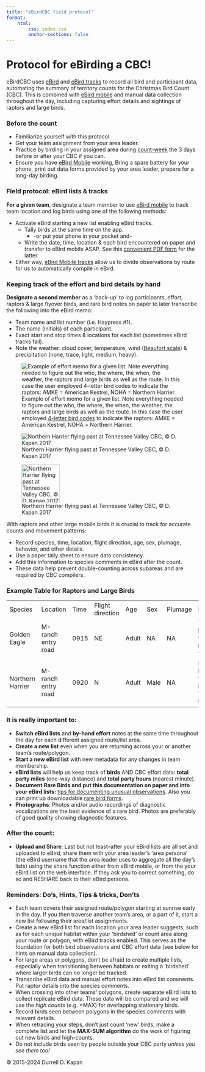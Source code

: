 ```yaml
---
title: "eBirdCBC field protocol"
format: 
    html:
        css: index.css
        anchor-sections: false
---
```


<!-- Before the count, Field protocol, After the count, Reminders: Do's-Don'ts, Hints, Tips & tricks -->

# Protocol for eBirding a CBC!

eBirdCBC uses [eBird](https://ebird.org/home) and [eBird tracks](https://ebird.org/news/ebird-ios-automatic-tracks-available/) to record all bird and participant data, automating the summary of territory counts for the Christmas Bird Count (CBC). This is combined with [eBird mobile](https://ebird.org/about/ebird-mobile/) and manual data collection throughout the day, including capturing effort details and sightings of raptors and large birds.

### Before the count

-   Familiarize yourself with this protocol.
-   Get your team assignment from your area leader.
-   Practice by birding in your assigned area during [count-week](https://www.audubon.org/conservation/science/christmas-bird-count/christmas-bird-count-compiler-resources#:~:text=Count%20week%20is%20defined%20as,Dec%2014%2DJan%205) the 3 days before or after your CBC if you can.
-   Ensure you have [eBird Mobile](https://ebird.org/about/ebird-mobile/) working, Bring a spare battery for your phone, print out data forms provided by your area leader, prepare for a long-day birding.

### Field protocol: eBird lists & tracks

**For a given team**, designate a team member to use [eBird mobile](https://ebird.org/about/ebird-mobile/) to track team location and log birds using one of the following methods:

-   Activate eBird starting a new list enabling eBird tracks.
    -   Tally birds at the same time on the app.
        -   -or put your phone in your pocket and-
    -   Write the date, time, location & each bird encountered on paper and transfer to eBird mobile ASAP. See this [convenient PDF form](input/eBird_CBC_2024_to_print.pdf) for the latter.
-   Either way, [eBird Mobile tracks](https://ebird.org/news/ebird-ios-automatic-tracks-available/) allow us to divide observations by route for us to automatically compile in eBird.

### Keeping track of the effort and bird details by hand

**Designate a second member** as a 'back-up' to log participants, effort, raptors & large flyover birds, and rare bird notes on paper to later transcribe the following into the eBird memo:

-   Team name and list number (i.e. Haypress #1).
-   The name (initials) of each participant. 
-   Exact start and stop times & locations for each list (sometimes eBird tracks fail).
-   Note the weather: cloud cover, temperature, wind ([Beaufort scale](https://www.weather.gov/mfl/beaufort)) & precipitation (none, trace, light, medium, heavy).

![Example of effort memo for a given list. Note everything needed to figure out the who, the where, the when, the weather, the raptors and large birds as well as the route. In this case the user employed [4-letter bird codes](https://www.birdpop.org/docs/misc/Alpha_codes_eng.pdf) to indicate the raptors: AMKE = American Kestrel, NOHA = Northern Harrier.](images/effortmemo.jpg)

![Northern Harrier flying past at Tennessee Valley CBC, © D. Kapan 2017](images/_esc6382.jpeg)

::: wide-image
![Northern Harrier flying past at Tennessee Valley CBC, © D. Kapan 2017](images/_esc6382.jpeg){width="100"}
:::

With raptors and other large mobile birds it is crucial to track for accurate counts and movement patterns:

-   Record species, time, location, flight direction, age, sex, plumage, behavior, and other details.
-   Use a paper tally sheet to ensure data consistency.
-   Add this information to species comments in eBird after the count.
-   These data help prevent double-counting across subareas and are required by CBC compilers.

### Example Table for Raptors and Large Birds

|                  |                    |      |                  |       |      |         |                                               |
|--------|--------|--------|--------|--------|--------|--------|---------------|
| Species          | Location           | Time | Flight direction | Age   | Sex  | Plumage | Notes                                         |
| Golden Eagle     | M-ranch entry road | 0915 | NE               | Adult | NA   | NA      | This bird was flying high and fast.           |
| Northern Harrier | M-ranch entry road | 0920 | N                | Adult | Male | NA      | Harrying low flying into the Yellow territory |

### **It is really important to:**

-   **Switch eBird lists** and **by-hand effort** notes at the same time throughout the day for each different assigned route/list area.
-   **Create a new list** even when you are returning across your or another team's route/polygon.
-   **Start a new eBird list** with new metadata for any changes in team membership. 
-   **eBird lists** will help us keep track of **birds** AND CBC effort data: **total party miles** (one-way distance) and **total party hours** (nearest minute).
-   **Document** **Rare Birds and put this documentation on paper and into your eBird lists:** [tips for documenting unusual observations](https://ebird.freshdesk.com/en/support/solutions/articles/48000803130). Also you can print up downloadable [rare bird forms](https://media.audubon.org/2024-08/cbc_rare_bird_form.pdf?_gl=1*1u7e1yb*_gcl_au*MTE3ODQwMDM4NS4xNzMzNDcwMzAz*_ga*OTAzOTIyNjM0LjE3MzM0NzAzMDQ.*_ga_X2XNL2MWTT*MTczMzUwODIzOC4yLjEuMTczMzUwODc2Mi42MC4wLjA.).
-   **Photographs**: Photos and/or audio recordings of diagnostic vocalizations are the best evidence of a rare bird. Photos are preferably of good quality showing diagnostic features.

### After the count:

-   **Upload and Share**: Last but not least--after your eBird lists are all set and uploaded to eBird, share them with your area leader's 'area persona' (the eBird username that the area leader uses to aggregate all the day's lists) using the share function either from eBird mobile, or from the your eBird list on the web interface. If they ask you to correct something, do so and RESHARE back to their eBird persona.

### Reminders: Do's, Hints, Tips & tricks, Don'ts

-   Each team covers their assigned route/polygon starting at sunrise early in the day. If you then traverse another team's area, or a part of it, start a new list following their area/list assignments.
-   Create a new eBird list for each location your area leader suggests, such as for each unique habitat within your ‘birdshed’ or count area along your route or polygon, with eBird tracks enabled. This serves as the foundation for both bird observations and CBC effort data (see below for hints on manual data collection).
-   For large areas or polygons, don't be afraid to create multiple lists, especially when transitioning between habitats or exiting a ‘birdshed’ where larger birds can no longer be tracked.
-   Transcribe eBird data and manual effort notes into eBird list comments. Put raptor details into the species comments.
-   When crossing into other teams’ polygons, create separate eBird lists to collect replicate eBird data. These data will be compared and we will use the *high counts* (e.g. =MAX) for overlapping stationary birds.
-   Record birds seen between polygons in the species comments with relevant details.
-   When retracing your steps, don't just count 'new' birds, make a complete list and let the **MAX-SUM algorithm** do the work of figuring out new birds and high-counts.
-   Do not include birds seen by people outside your CBC party *unless you see them too!*

© 2015-2024 Durrell D. Kapan
